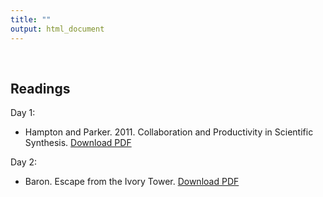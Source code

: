 ```yaml
---
title: ""
output: html_document
---
```

<br>

## **Readings**

Day 1: 

- Hampton and Parker. 2011. Collaboration and Productivity in Scientific Synthesis. [Download PDF](https://github.com/NCEAS/oss-2014/raw/master/day-01/HamptonParker_BioSci_2011.pdf)

Day 2:

- Baron. Escape from the Ivory Tower. [Download PDF](https://github.com/NCEAS/oss-2014/raw/master/day-01/Baron_Escape_from_the_Ivory_Tower_Chap_8.pdf)

